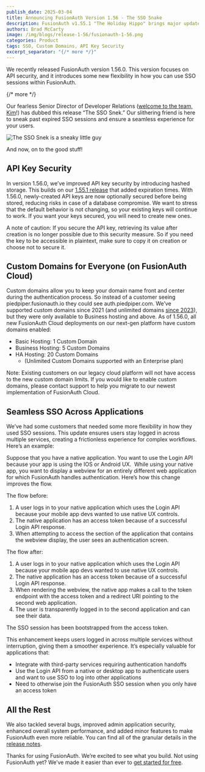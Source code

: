 ```yaml
---
publish_date: 2025-03-04
title: Announcing FusionAuth Version 1.56 - The SSO Snake
description: FusionAuth v1.55.1 "The Holiday Hippo" brings major updates including SAML encryption support, enhanced API key security with via expiration, configurable lambda timeouts, and more. 
authors: Brad McCarty
image: /img/blogs/release-1-56/fusionauth-1-56.png
categories: Product
tags: SSO, Custom Domains, API Key Security
excerpt_separator: "{/* more */}"
---
```


We recently released FusionAuth version 1.56.0. This version focuses on API security, and it introduces some new flexibility in how you can use SSO sessions within FusionAuth.

{/* more */}

Our fearless Senior Director of Developer Relations ([welcome to the team, Kim](https://www.linkedin.com/posts/fusionauth_this-week-we-are-super-excited-to-welcome-activity-7301000700145131520-FkVA?utm_source=share&utm_medium=member_desktop&rcm=ACoAAAGscwkBMMEEWM3JSitpba873aUwI_0jz6Q)!) has dubbed this release “The SSO Snek.” Our slithering friend is here to sneak past expired SSO sessions and ensure a seamless experience for your users.

![The SSO Snek is a sneaky little guy](/img/blogs/release-1-56/sso-snake.jpg)

And now, on to the good stuff!

## API Key Security

In version 1.56.0, we’ve improved API key security by introducing hashed storage. This builds on our [1.55.1 release](/blog/announcing-fusionauth-1-55) that added expiration times. With 1.56.0, newly-created API keys are now optionally secured before being stored, reducing risks in case of a database compromise. We want to stress that the default behavior is not changing, so your existing keys will continue to work. If you want your keys secured, you will need to create new ones.

A note of caution: If you secure the API key, retrieving its value after creation is no longer possible due to this security measure. So if you need the key to be accessible in plaintext, make sure to copy it on creation or choose not to secure it.

## Custom Domains for Everyone (on FusionAuth Cloud)

Custom domains allow you to keep your domain name front and center during the authentication process. So instead of a customer seeing piedpiper.fusionauth.io they could see auth.piedpiper.com. We’ve supported custom domains since 2021 (and unlimited domains [since 2023](/blog/introducing-unlimited-custom-domains-for-fusionauth-cloud)), but they were only available to Business hosting and above. As of 1.56.0, all new FusionAuth Cloud deployments on our next-gen platform have custom domains enabled:

- Basic Hosting: 1 Custom Domain
- Business Hosting: 5 Custom Domains
- HA Hosting: 20 Custom Domains
  - (Unlimited Custom Domains supported with an Enterprise plan)

Note: Existing customers on our legacy cloud platform will not have access to the new custom domain limits. If you would like to enable custom domains, please contact support to help you migrate to our newest implementation of FusionAuth Cloud.

## Seamless SSO Across Applications

We’ve had some customers that needed some more flexibility in how they used SSO sessions. This update ensures users stay logged in across multiple services, creating a frictionless experience for complex workflows. Here’s an example:

Suppose that you have a native application. You want to use the Login API because your app is using the IOS or Android UX.  While using your native app, you want to display a webview for an entirely different web application for which FusionAuth handles authentication. Here’s how this change improves the flow.

The flow before:

1. A user logs in to your native application which uses the Login API because your mobile app devs wanted to use native UX controls.
2. The native application has an access token because of a successful Login API response.
3. When attempting to access the section of the application that contains the webview display, the user sees an authentication screen.

The flow after:

1. A user logs in to your native application which uses the Login API because your mobile app devs wanted to use native UX controls.
2. The native application has an access token because of a successful Login API response.
3. When rendering the webview, the native app makes a call to the token endpoint with the access token and a redirect URI pointing to the second web application.
4. The user is transparently logged in to the second application and can see their data.

The SSO session has been bootstrapped from the access token.

This enhancement keeps users logged in across multiple services without interruption, giving them a smoother experience. It’s especially valuable for applications that:

- Integrate with third-party services requiring authentication handoffs
- Use the Login API from a native or desktop app to authenticate users and want to use SSO to log into other applications
- Need to otherwise join the FusionAuth SSO session when you only have an access token

## All the Rest

We also tackled several bugs, improved admin application security, enhanced overall system performance, and added minor features to make FusionAuth even more reliable. You can find all of the granular details in the [release notes](/docs/release-notes/).

Thanks for using FusionAuth. We’re excited to see what you build. Not using FusionAuth yet? We’ve made it easier than ever to [get started for free](/get-started).
